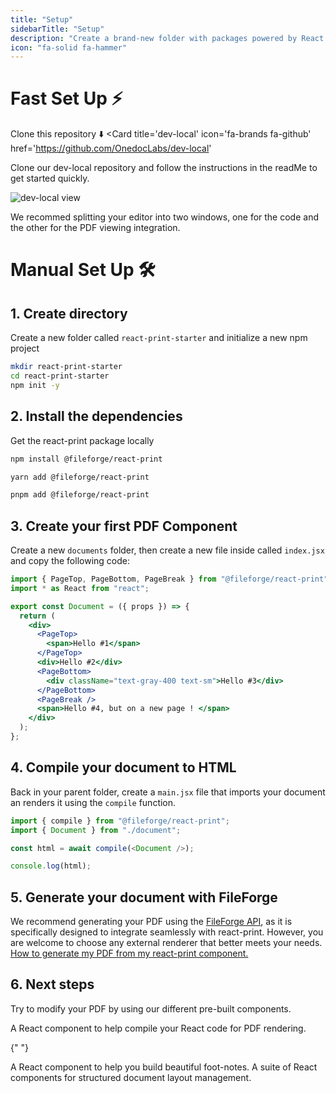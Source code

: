 ```yaml
---
title: "Setup"
sidebarTitle: "Setup"
description: "Create a brand-new folder with packages powered by React Print."
icon: "fa-solid fa-hammer"
---
```

# Fast Set Up ⚡️

Clone this repository ⬇️
<Card 
  title='dev-local'
  icon='fa-brands fa-github'
  href='https://github.com/OnedocLabs/dev-local'
>
Clone our dev-local repository and follow the instructions in the readMe to get started quickly.
</Card>

![dev-local view](https://github.com/OnedocLabs/dev-local/blob/main/src/images/screenshot-dev-local.png?raw=true)

<Callout intent='tip' title='Using dev-local'>
We recommed splitting your editor into two windows, one for the code and the other for the PDF viewing integration.
</Callout>

# Manual Set Up 🛠️

## 1. Create directory

Create a new folder called `react-print-starter` and initialize a new npm project

```sh
mkdir react-print-starter
cd react-print-starter
npm init -y
```

## 2. Install the dependencies

Get the react-print package locally

<CodeBlocks>

```sh title="npm"
npm install @fileforge/react-print
```

```sh title="yarn"
yarn add @fileforge/react-print
```

```sh title="pnpm"
pnpm add @fileforge/react-print
```

</CodeBlocks>

## 3. Create your first PDF Component

Create a new `documents` folder, then create a new file inside called `index.jsx` and copy the following code:

```jsx document/index.tsx
import { PageTop, PageBottom, PageBreak } from "@fileforge/react-print";
import * as React from "react";

export const Document = ({ props }) => {
  return (
    <div>
      <PageTop>
        <span>Hello #1</span>
      </PageTop>
      <div>Hello #2</div>
      <PageBottom>
        <div className="text-gray-400 text-sm">Hello #3</div>
      </PageBottom>
      <PageBreak />
      <span>Hello #4, but on a new page ! </span>
    </div>
  );
};
```

## 4. Compile your document to HTML

Back in your parent folder, create a `main.jsx` file that imports your document an renders it using the `compile` function.

```js index.tsx
import { compile } from "@fileforge/react-print";
import { Document } from "./document";

const html = await compile(<Document />);

console.log(html);
```

## 5. Generate your document with FileForge

We recommend generating your PDF using the [FileForge API](/integrations/onedoc), as it is specifically designed to integrate seamlessly with react-print. However, you are welcome to choose any external renderer that better meets your needs.
[How to generate my PDF from my react-print component.](/api-reference/api-reference/generate)

## 6. Next steps

Try to modify your PDF by using our different pre-built components.

<Cards>
  <Card title="Compile" icon='up' href="/react-print/components/compile">
    A React component to help compile your React code for PDF rendering.
  </Card>

{" "}

<Card title="Footnote" icon="file" href="/components/footnote">
  A React component to help you build beautiful foot-notes.
</Card>

  <Card title="Shell" icon='table-layout' href="/components/button">
    A suite of React components for structured document layout management.
  </Card>
</Cards>
